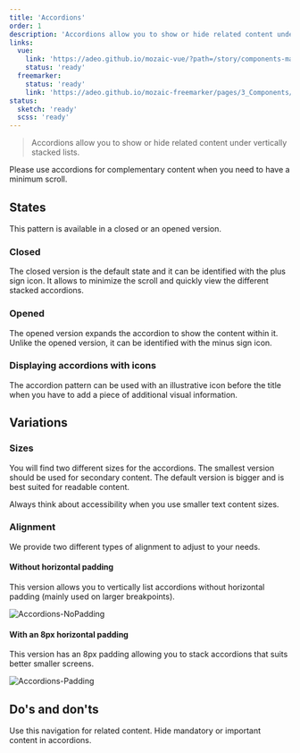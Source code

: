 ```yaml
---
title: 'Accordions'
order: 1
description: 'Accordions allow you to show or hide related content under vertically stacked lists'
links:
  vue:
    link: 'https://adeo.github.io/mozaic-vue/?path=/story/components-maccordion--try-it'
    status: 'ready'
  freemarker:
    status: 'ready'
    link: 'https://adeo.github.io/mozaic-freemarker/pages/3_Components/accordion/'
status:
  sketch: 'ready'
  scss: 'ready'
---
```


> Accordions allow you to show or hide related content under vertically stacked lists.

<Preview path="stacked" nude/>

  <Highlight theme="tips" title="When to use">

  Please use accordions for complementary content when you need to have a minimum scroll.

  </Highlight>

## States

This pattern is available in a closed or an opened version.

### Closed

The closed version is the default state and it can be identified with the plus sign icon. It allows to minimize the scroll and quickly view the different stacked accordions.

<Preview path="basic" nude/>

### Opened

The opened version expands the accordion to show the content within it. Unlike the opened version, it can be identified with the minus sign icon.

<Preview path="open" nude/>

### Displaying accordions with icons

The accordion pattern can be used with an illustrative icon before the title when you have to add a piece of additional visual information.

<Preview path="icon" nude/>

## Variations

### Sizes

You will find two different sizes for the accordions. The smallest version should be used for secondary content. The default version is bigger and is best suited for readable content.

<Preview path="sizes" nude/>

<Highlight theme="warning" title="Be aware">

Always think about accessibility when you use smaller text content sizes.

</Highlight>

### Alignment

We provide two different types of alignment to adjust to your needs.

#### Without horizontal padding

This version allows you to vertically list accordions without horizontal padding (mainly used on larger breakpoints).

![Accordions-NoPadding](Accordions-NoPadding--Zoning.png)

#### With an 8px horizontal padding

This version has an 8px padding allowing you to stack accordions that suits better smaller screens.

![Accordions-Padding](Accordions-Padding--Zoning.png)

## Do's and don'ts

<HintItem>Use this navigation for related content.</HintItem>
<HintItem dont>Hide mandatory or important content in accordions.</HintItem>
